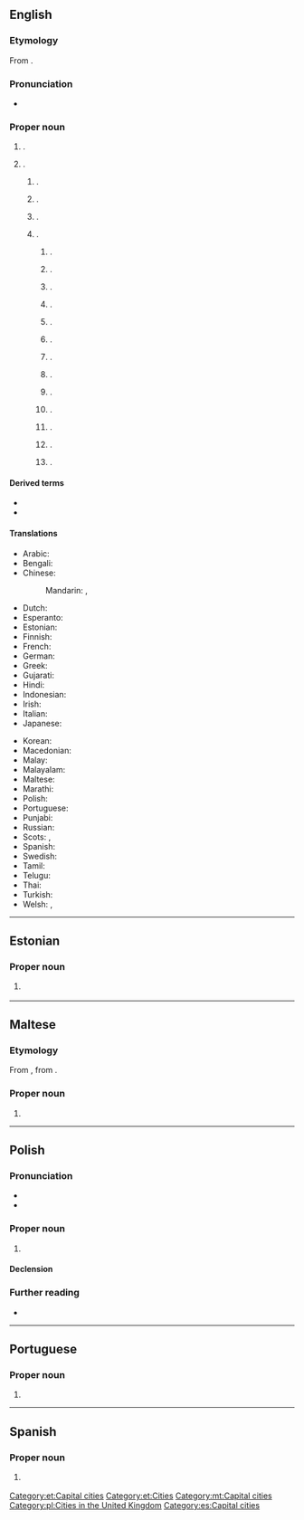 ==English==
{{wp}}
{{swp|Belfast (disambiguation)}}

===Etymology===
From {{der|en|ga|Béal Feirste|lit=mouth of the {{w|River Farset}}}}.

===Pronunciation===
* {{a|UK}} {{IPA|en|/ˈbɛl.fæst/|/ˈbɛl.fɑːst/}}

===Proper noun===
{{en-prop}}

# {{place|en|a=The capital and largest|city|of|c/Northern Ireland}}.{{c|en|Capital cities}}
# {{place|en|place named for either the city in Northern Ireland or another place also named as such}}. 
## {{place|en|suburb|of|city/Christchurch|c/New Zealand}}.
## {{place|en|town|p/Mpumalanga|c/South Africa}}.
## {{place|en|community|p/Prince Edward Island|c/Canada}}.
## {{place|en|locale|c/US}}.
### {{place|en|city|s/Maine}}.
### {{place|en|town|s/New York}}.
### {{place|en|township|county/Fulton County|s/Pennsylvania}}.
### {{place|en|CDP|county/Northampton County|s/Pennsylvania}}.
### {{place|en|township|s/Minnesota}}.
### {{place|en|unincorporated community|s/California|;|named for the city in Maine}}.
### {{place|en|unincorporated community|s/Georgia}}.
### {{place|en|unincorporated community|s/Missouri}}.
### {{place|en|unincorporated community|county/Clermont County|s/Ohio}}.
### {{place|en|unincorporated community|county/Highland County|s/Ohio}}.
### {{place|en|unincorporated community|s/Tennessee}}.
### {{place|en|ghost town|s/Nebraska}}.
### {{place|en|ghost town|county/Licking County|s/Ohio}}.

====Derived terms====
* {{l|en|Belfast confetti}}
* {{l|en|Belfast sink}}

====Translations====
{{trans-top|capital of Northern Ireland}}
* Arabic: {{t|ar|بِلْفَاسْت|m}}
* Bengali: {{t|bn|বেলফাস্ট}}
* Chinese:
*: Mandarin: {{t+|cmn|貝爾法斯特|sc=Hani}}, {{t+|cmn|贝尔法斯特|tr=Bèi'ěrfǎsītè|sc=Hani}}
* Dutch: {{t|nl|Belfast}}
* Esperanto: {{t|eo|Belfasto}}
* Estonian: {{t|et|Belfast}}
* Finnish: {{t+|fi|Belfast}}
* French: {{t+|fr|Belfast|m}}
* German: {{t+|de|Belfast|n}}
* Greek: {{t|el|Μπέλφαστ|m|sc=Grek}}
* Gujarati: {{t|gu| બેલ્ફાસ્ટ}}
* Hindi: {{t|hi|बेलफ़ास्ट}}
* Indonesian: {{t|id|Belfast}}
* Irish: {{t|ga|Béal Feirste|m}}
* Italian: {{t|it|Belfast|f}}
* Japanese: {{t|ja|ベルファスト|tr=Berufasuto|sc=Jpan}}
{{trans-mid}}
* Korean: {{t+|ko|벨파스트|tr=Belpaseuteu|sc=Kore}}
* Macedonian: {{t|mk|Белфаст|m}}
* Malay: {{t|ms|Belfast}}
* Malayalam: {{t|ml|ബെൽഫാസ്റ്റ്}}
* Maltese: {{t|mt|Belfast}}
* Marathi: {{t|mr|बेल्फास्ट|n|tr=belfāsṭa|sc=Deva}}
* Polish: {{t+|pl|Belfast|m}}
* Portuguese: {{t+|pt|Belfast}}
* Punjabi: {{t|pa|ਬੈਲਫਾਸਟ}}
* Russian: {{t+|ru|Бе́лфаст|m}}
* Scots: {{t|sco|Bilfawst}}, {{t|sco|Bilfaust}}
* Spanish: {{t+|es|Belfast}}
* Swedish: {{t+|sv|Belfast}}
* Tamil: {{t|ta|பெல்ஃபாஸ்ட்}}
* Telugu: {{t|te|బెల్ఫాస్ట్}}
* Thai: {{t|th|เบลฟาสต์}}
* Turkish: {{t|tr|Belfast}}
* Welsh: {{t|cy|Belffast|m}}, {{t|cy|Melfast|f}}
{{trans-bottom}}
----

==Estonian==

===Proper noun===
{{head|et|proper noun}}

# {{l|en|Belfast}} {{gloss|capital of [[Northern Ireland]]}}

[[Category:et:Capital cities]]
[[Category:et:Cities]]

----

==Maltese==

===Etymology===
From {{der|mt|en|Belfast}}, from {{der|mt|ga|-}}.

===Proper noun===
{{head|mt|proper noun|g=m}}

# {{l|en|Belfast}}

[[Category:mt:Capital cities]]

----

==Polish==
{{wikipedia|lang=pl}}

===Pronunciation===
* {{pl-IPA}}
* {{audio|pl|Pl-Belfast.ogg|audio}}

===Proper noun===
{{head|pl|proper noun|g=m}}

# {{l|en|Belfast}} {{gloss|capital of Northern Ireland}}

====Declension====
{{pl-decl-noun-m-in|tantum=s}}

===Further reading===
* {{R:PWN}}

[[Category:pl:Cities in the United Kingdom]]

----

==Portuguese==

===Proper noun===
{{pt-proper noun|f}}

# {{place|pt|capital city|c/Northern Ireland|t1=Belfast}}

----

==Spanish==
{{wikipedia|lang=es}}

===Proper noun===
{{es-proper noun}}

# {{l|en|Belfast}} {{gloss|capital of Northern Ireland}}

[[Category:es:Capital cities]]
